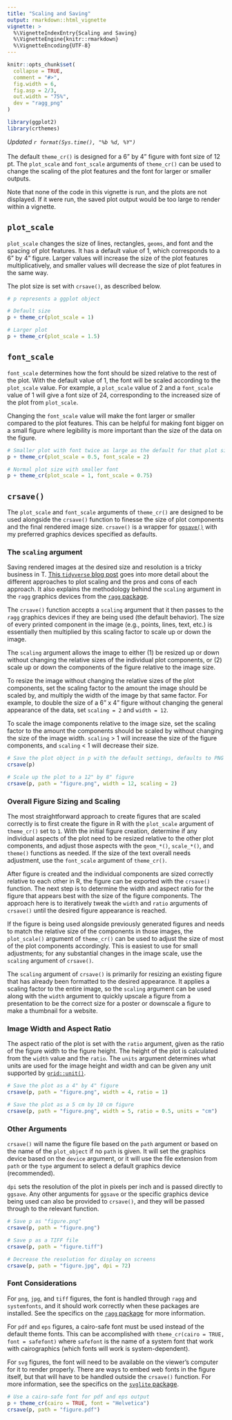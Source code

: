 ```yaml
---
title: "Scaling and Saving"
output: rmarkdown::html_vignette
vignette: >
  %\VignetteIndexEntry{Scaling and Saving}
  %\VignetteEngine{knitr::rmarkdown}
  %\VignetteEncoding{UTF-8}
---
```


```r
knitr::opts_chunk$set(
  collapse = TRUE,
  comment = "#>",
  fig.width = 6,
  fig.asp = 2/3,
  out.width = "75%",
  dev = "ragg_png"
)
```

```r
library(ggplot2)
library(crthemes)
```

*Updated `r format(Sys.time(), "%b %d, %Y")`*
\
\
The default `theme_cr()` is designed for a 6" by 4" figure with font size of 12 pt. The `plot_scale` and `font_scale` arguments of `theme_cr()` can be used to change the scaling of the plot features and the font for larger or smaller outputs. 

Note that none of the code in this vignette is run, and the plots are not displayed. If it were run, the saved plot output would be too large to render within a vignette. 

## `plot_scale`

`plot_scale` changes the size of lines, rectangles, `geoms`, and font and the spacing of plot features. It has a default value of 1, which corresponds to a 6" by 4" figure. Larger values will increase the size of the plot features multiplicatively, and smaller values will decrease the size of plot features in the same way. 

The plot size is set with `crsave()`, as described below. 

```r
# p represents a ggplot object

# Default size
p + theme_cr(plot_scale = 1)

# Larger plot
p + theme_cr(plot_scale = 1.5)
```

## `font_scale`

`font_scale` determines how the font should be sized relative to the rest of the plot. With the default value of 1, the font will be scaled according to the `plot_scale` value. For example, a `plot_scale` value of 2 and a `font_scale` value of 1 will give a font size of 24, corresponding to the increased size of the plot from `plot_scale`.

Changing the `font_scale` value will make the font larger or smaller compared to the plot features. This can be helpful for making font bigger on a small figure where legibility is more important than the size of the data on the figure. 

```r
# Smaller plot with font twice as large as the default for that plot size
p + theme_cr(plot_scale = 0.5, font_scale = 2)

# Normal plot size with smaller font
p + theme_cr(plot_scale = 1, font_scale = 0.75)
```

## `crsave()`

The `plot_scale` and `font_scale` arguments of `theme_cr()` are designed to be used alongside the `crsave()` function to finesse the size of plot components and the final rendered image size. `crsave()` is a wrapper for [`ggsave()`](https://ggplot2.tidyverse.org/reference/ggsave.html) with my preferred graphics devices specified as defaults. 

### The `scaling` argument

Saving rendered images at the desired size and resolution is a tricky business in T. [This `tidyverse` blog post](https://www.tidyverse.org/blog/2020/08/taking-control-of-plot-scaling/) goes into more detail about the different approaches to plot scaling and the pros and cons of each approach. It also explains the methodology behind the `scaling` argument in the `ragg` graphics devices from the [`ragg` package](https://ragg.r-lib.org/). 

The `crsave()` function accepts a `scaling` argument that it then passes to the `ragg` graphics devices if they are being used (the default behavior). The size of every printed component in the image (e.g., points, lines, text, etc.) is essentially then multiplied by this scaling factor to scale up or down the image. 

The `scaling` argument allows the image to either (1) be resized up or down without changing the relative sizes of the individual plot components, or (2) scale up or down the components of the figure relative to the image size.

To resize the image without changing the relative sizes of the plot components, set the scaling factor to the amount the image should be scaled by, and multiply the width of the image by that same factor. For example, to double the size of a 6" x 4" figure without changing the general appearance of the data, set `scaling = 2` and `width = 12`. 

To scale the image components relative to the image size, set the scaling factor to the amount the components should be scaled by without changing the size of the image width. `scaling` > 1 will increase the size of the figure components, and `scaling` < 1 will decrease their size. 

```r
# Save the plot object in p with the default settings, defaults to PNG
crsave(p)

# Scale up the plot to a 12" by 8" figure
crsave(p, path = "figure.png", width = 12, scaling = 2)
```

### Overall Figure Sizing and Scaling

The most straightforward approach to create figures that are scaled correctly is to first create the figure in R with the `plot_scale` argument of `theme_cr()` set to `1`. With the initial figure creation, determine if any individual aspects of the plot need to be resized relative to the other plot components, and adjust those aspects with the `geom_*()`, `scale_*()`, and `theme()` functions as needed. If the size of the text overall needs adjustment, use the `font_scale` argument of `theme_cr()`. 

After figure is created and the individual components are sized correctly relative to each other in R, the figure can be exported with the `crsave()` function. The next step is to determine the width and aspect ratio for the figure that appears best with the size of the figure components. The approach here is to iteratively tweak the `width` and `ratio` arguments of `crsave()` until the desired figure appearance is reached. 

If the figure is being used alongside previously generated figures and needs to match the relative size of the components in those images, the `plot_scale()` argument of `theme_cr()` can be used to adjust the size of most of the plot components accordingly. This is easiest to use for small adjustments; for any substantial changes in the image scale, use the `scaling` argument of `crsave()`.

The `scaling` argument of `crsave()` is primarily for resizing an existing figure that has already been formatted to the desired appearance. It applies a scaling factor to the entire image, so the `scaling` argument can be used along with the `width` argument to quickly upscale a figure from a presentation to be the correct size for a poster or downscale a figure to make a thumbnail for a website. 

### Image Width and Aspect Ratio

The aspect ratio of the plot is set with the `ratio` argument, given as the ratio of the figure width to the figure height. The height of the plot is calculated from the `width` value and the `ratio`. The `units` argument determines what units are used for the image height and width and can be given any unit supported by [`grid::unit()`](https://www.rdocumentation.org/packages/grid/versions/3.6.2/topics/unit).

```r
# Save the plot as a 4" by 4" figure
crsave(p, path = "figure.png", width = 4, ratio = 1)

# Save the plot as a 5 cm by 10 cm figure
crsave(p, path = "figure.png", width = 5, ratio = 0.5, units = "cm")
```

### Other Arguments

`crsave()` will name the figure file based on the `path` argument or based on the name of the `plot_object` if no `path` is given. It will set the graphics device based on the `device` argument, or it will use the file extension from `path` or the `type` argument to select a default graphics device (recommended). 

`dpi` sets the resolution of the plot in pixels per inch and is passed directly to `ggsave`. Any other arguments for `ggsave` or the specific graphics device being used can also be provided to `crsave()`, and they will be passed through to the relevant function. 

```r
# Save p as "figure.png"
crsave(p, path = "figure.png")

# Save p as a TIFF file
crsave(p, path = "figure.tiff")

# Decrease the resolution for display on screens
crsave(p, path = "figure.jpg", dpi = 72)
```

### Font Considerations

For `png`, `jpg`, and `tiff` figures, the font is handled through `ragg` and `systemfonts`, and it should work correctly when these packages are installed. See the specifics on the [`ragg` package](https://www.tidyverse.org/blog/2021/02/modern-text-features/) for more information.

For `pdf` and `eps` figures, a cairo-safe font must be used instead of the default theme fonts. This can be accomplished with `theme_cr(cairo = TRUE, font = safefont)` where `safefont` is the name of a system font that work with cairographics (which fonts will work is system-dependent).

For `svg` figures, the font will need to be available on the viewer's computer for it to render properly. There are ways to embed web fonts in the figure itself, but that will have to be handled outside the `crsave()` function. For more information, see the specifics on the [`svglite` package](https://www.tidyverse.org/blog/2021/02/svglite-2-0-0/).

```r
# Use a cairo-safe font for pdf and eps output
p + theme_cr(cairo = TRUE, font = "Helvetica")
crsave(p, path = "figure.pdf")
```
